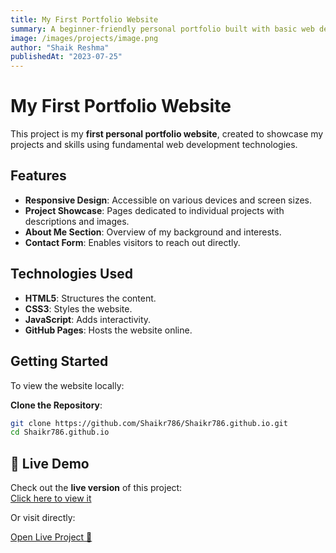```yaml
---
title: My First Portfolio Website
summary: A beginner-friendly personal portfolio built with basic web development technologies.
image: /images/projects/image.png
author: "Shaik Reshma"
publishedAt: "2023-07-25"
---
```


# My First Portfolio Website

This project is my **first personal portfolio website**, created to showcase my projects and skills using fundamental web development technologies.

## Features

- **Responsive Design**: Accessible on various devices and screen sizes.
- **Project Showcase**: Pages dedicated to individual projects with descriptions and images.
- **About Me Section**: Overview of my background and interests.
- **Contact Form**: Enables visitors to reach out directly.

## Technologies Used

- **HTML5**: Structures the content.
- **CSS3**: Styles the website.
- **JavaScript**: Adds interactivity.
- **GitHub Pages**: Hosts the website online.

## Getting Started

To view the website locally:

 **Clone the Repository**:

   ```bash
   git clone https://github.com/Shaikr786/Shaikr786.github.io.git
   cd Shaikr786.github.io
   ```
## 🚀 Live Demo  

Check out the **live version** of this project:  
[Click here to view it](https://shaikr786.github.io/)

Or visit directly:  

<a href="https://shaikr786.github.io/" target="_blank" rel="noopener noreferrer">
  Open Live Project 🚀
</a>
